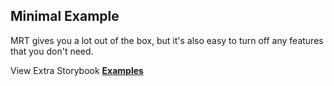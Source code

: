 
<Head>
  <title>Material React Table Docs - Minimal Example</title>
</Head>

## Minimal Example

MRT gives you a lot out of the box, but it's also easy to turn off any features that you don't need.

<Example />

View Extra Storybook **[Examples](https://www.material-react-table.dev/?path=/story/prop-playground--minimum-features)**
